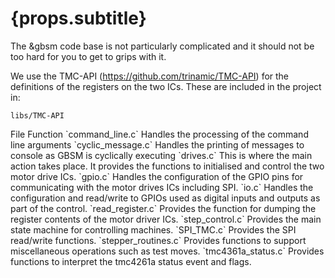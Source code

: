 
# {props.subtitle}

The &gbsm code base is not particularly complicated and it should not be too hard for you to get to grips with it.


We use the TMC-API (<a href="https://github.com/trinamic/TMC-API">https://github.com/trinamic/TMC-API</a>) for the definitions of the registers on the two ICs. These are included in the project in:

`libs/TMC-API`



<BogStandardHeaderRow>
    <BogStandardCol span={9}>
        File
    </BogStandardCol>
    <BogStandardCol span={15}>
        Function
    </BogStandardCol>
</BogStandardHeaderRow>
<BogStandardRow>
    <BogStandardCol span={9}>
        `command_line.c`
    </BogStandardCol>
    <BogStandardCol span={15}>
        Handles the processing of the command line arguments
    </BogStandardCol>
</BogStandardRow>
<BogStandardRow>
    <BogStandardCol span={9}>
        `cyclic_message.c`
    </BogStandardCol>
    <BogStandardCol span={15}>
        Handles the printing of messages to console as GBSM is cyclically executing
    </BogStandardCol>
</BogStandardRow>

<BogStandardRow>
    <BogStandardCol span={9}>
        `drives.c`
    </BogStandardCol>
    <BogStandardCol span={15}>
        This is where the main action takes place. It provides the functions to initialised and control the two motor drive ICs.
    </BogStandardCol>
</BogStandardRow>


<BogStandardRow>
    <BogStandardCol span={9}>
        `gpio.c`
    </BogStandardCol>
    <BogStandardCol span={15}>
        Handles the configuration of the GPIO pins for communicating with the motor drives ICs including SPI.
    </BogStandardCol>
</BogStandardRow>

<BogStandardRow>
    <BogStandardCol span={9}>
        `io.c`
    </BogStandardCol>
    <BogStandardCol span={15}>
        Handles the configuration and read/write to GPIOs used as digital inputs and outputs as part of the control.
    </BogStandardCol>
</BogStandardRow>

<BogStandardRow>
    <BogStandardCol span={9}>
        `read_register.c`
    </BogStandardCol>
    <BogStandardCol span={15}>
        Provides the function for dumping the register contents of the motor driver ICs.
    </BogStandardCol>
</BogStandardRow>

<BogStandardRow>
    <BogStandardCol span={9}>
        `step_control.c`
    </BogStandardCol>
    <BogStandardCol span={15}>
        Provides the main state machine for controlling machines.
    </BogStandardCol>
</BogStandardRow>

<BogStandardRow>
    <BogStandardCol span={9}>
        `SPI_TMC.c`
    </BogStandardCol>
    <BogStandardCol span={15}>
        Provides the SPI read/write functions.
    </BogStandardCol>
</BogStandardRow>

<BogStandardRow>
    <BogStandardCol span={9}>
        `stepper_routines.c`
    </BogStandardCol>
    <BogStandardCol span={15}>
        Provides functions to support miscellaneous operations such as test moves.
    </BogStandardCol>
</BogStandardRow>
<BogStandardRow>
    <BogStandardCol span={9}>
        `tmc4361a_status.c`
    </BogStandardCol>
    <BogStandardCol span={15}>
        Provides functions to interpret the tmc4261a status event and flags.
    </BogStandardCol>
</BogStandardRow>











